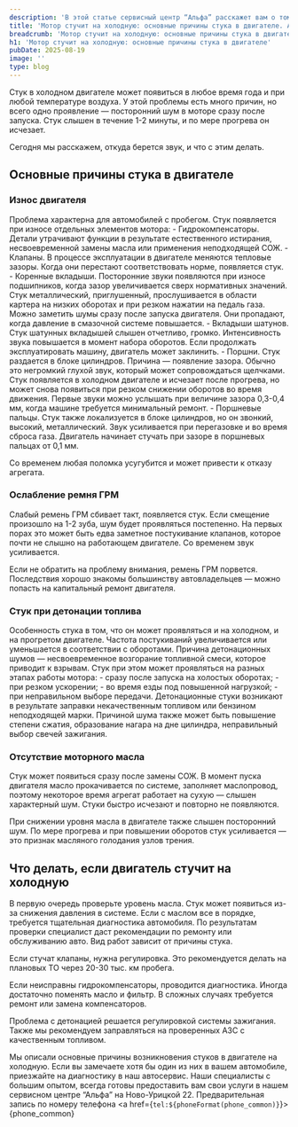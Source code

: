 ```yaml
---
description: 'В этой статье сервисный центр “Альфа” расскажет вам о том, почему может стучать двигатель на холодную, об основных причинах'
title: 'Мотор стучит на холодную: основные причины стука в двигателе. Автоцентр “Альфа”'
breadcrumb: 'Мотор стучит на холодную: основные причины стука в двигателе'
h1: 'Мотор стучит на холодную: основные причины стука в двигателе'
pubDate: 2025-08-19
image: ''
type: blog
---
```


Стук в холодном двигателе может появиться в любое время года и при любой температуре воздуха. У этой проблемы есть много причин, но всего одно проявление — посторонний шум в моторе сразу после запуска. Стук слышен в течение 1-2 минуты, и по мере прогрева он исчезает. 

Сегодня мы расскажем, откуда берется звук, и что с этим делать. 

<h2>Основные причины стука в двигателе</h2>
<h3>Износ двигателя</h3>
Проблема характерна для автомобилей с пробегом. Стук появляется при износе отдельных элементов мотора: 
- Гидрокомпенсаторы. Детали утрачивают функции в результате естественного истирания, несвоевременной замены масла или применения неподходящей СОЖ. 
- Клапаны. В процессе эксплуатации в двигателе меняются тепловые зазоры. Когда они перестают соответствовать норме, появляется стук.
- Коренные вкладыши. Посторонние звуки появляются при износе подшипников, когда зазор увеличивается сверх нормативных значений. Стук металлический, приглушенный, прослушивается в области картера на низких оборотах и при резком нажатии на педаль газа. Можно заметить шумы сразу после запуска двигателя. Они пропадают, когда давление в смазочной системе повышается.
- Вкладыши шатунов. Стук шатунных вкладышей слышен отчетливо, громко. Интенсивность звука повышается в момент набора оборотов. Если продолжать эксплуатировать машину, двигатель может заклинить.
- Поршни. Стук раздается в блоке цилиндров. Причина — появление зазора. Обычно это негромкий глухой звук, который может сопровождаться щелчками. Стук появляется в холодном двигателе и исчезает после прогрева, но может снова появиться при резком снижении оборотов во время движения. Первые звуки можно услышать при величине зазора 0,3-0,4 мм, когда машине требуется минимальный ремонт.
- Поршневые пальцы. Стук также локализуется в блоке цилиндров, но он звонкий, высокий, металлический. Звук усиливается при перегазовке и во время сброса газа. Двигатель начинает стучать при зазоре в поршневых пальцах от 0,1 мм. 

Со временем любая поломка усугубится и может привести к отказу агрегата. 

<h3>Ослабление ремня ГРМ</h3>
Слабый ремень ГРМ сбивает такт, появляется стук. Если смещение произошло на 1-2 зуба, шум будет проявляться постепенно. На первых порах это может быть едва заметное постукивание клапанов, которое почти не слышно на работающем двигателе. Со временем звук усиливается. 

Если не обратить на проблему внимания, ремень ГРМ порвется. Последствия хорошо знакомы большинству автовладельцев — можно попасть на капитальный ремонт двигателя. 

<h3>Стук при детонации топлива</h3>
Особенность стука в том, что он может проявляться и на холодном, и на прогретом двигателе. Частота постукиваний увеличивается или уменьшается в соответствии с оборотами. Причина детонационных шумов — несвоевременное возгорание топливной смеси, которое приводит к взрывам. Стук при этом может проявляться на разных этапах работы мотора: 
- сразу после запуска на холостых оборотах; 
- при резком ускорении; 
- во время езды под повышенной нагрузкой; 
- при неправильном выборе передачи. 
Детонационные стуки возникают в результате заправки некачественным топливом или бензином неподходящей марки. Причиной шума также может быть повышение степени сжатия, образование нагара на дне цилиндра, неправильный выбор свечей зажигания. 

<h3>Отсутствие моторного масла</h3>
Стук может появиться сразу после замены СОЖ. В момент пуска двигателя масло прокачивается по системе, заполняет маслопровод, поэтому некоторое время агрегат работает на сухую — слышен характерный шум. Стуки быстро исчезают и повторно не появляются. 

При снижении уровня масла в двигателе также слышен посторонний шум. По мере прогрева и при повышении оборотов стук усиливается — это признак масляного голодания узлов трения. 

<h2>Что делать, если двигатель стучит на холодную</h2>
В первую очередь проверьте уровень масла. Стук может появиться из-за снижения давления в системе. Если с маслом все в порядке, требуется тщательная диагностика автомобиля. По результатам проверки специалист даст рекомендации по ремонту или обслуживанию авто. Вид работ зависит от причины стука. 

Если стучат клапаны, нужна регулировка. Это рекомендуется делать на плановых ТО через 20-30 тыс. км пробега. 

Если неисправны гидрокомпенсаторы, проводится диагностика. Иногда достаточно поменять масло и фильтр. В сложных случаях требуется ремонт или замена компенсаторов. 

Проблема с детонацией решается регулировкой системы зажигания. Также мы рекомендуем заправляться на проверенных АЗС с качественным топливом. 

Мы описали основные причины возникновения стуков в двигателе на холодную. Если вы замечаете хотя бы один из них в вашем автомобиле, приезжайте на диагностику в наш автосервис. Наши специалисты с большим опытом, всегда готовы предоставить вам свои услуги в нашем сервисном центре “Альфа” на Ново-Урицкой 22. Предварительная запись по номеру телефона <a href={`tel:${phoneFormat(phone_common)}`}>{phone_common}</a>


